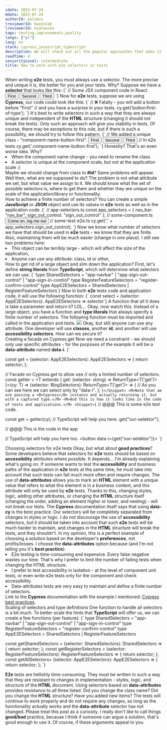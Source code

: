 ```yaml
---
cdate: 2023-07-24
mdate: 2023-07-24
authorId: polubis
treviewerId: kwozniak
lreviewerId: kzalewska
tags: testing,improvements,quality
langs: ["pl"]
lang: en
stack: cypress,javascript,typescript
description: We will check out all the popular approaches that make it much easier to maintain and scale selectors for e2e tests.
readTime: 4
seniorityLevel: intermediate
title: How to work with e2e selectors in tests
---
```

<Prelude label="A bit about selectors for e2e tests">
  <M>
    When writing <B>e2e</B> tests, you must always use a selector. The more precise and unique it is, the better for you and your tests. Why? Suppose we have a <B>selector</B> that looks like this: 
  </M>
  <Snippet>{`
// Some JSX component code in React.
<button className="button">First</button>
<button className="button">Second</button>
<button className="button">Third</button>
  `}</Snippet>
  <M>Now for <B>e2e</B> tests, suppose we are using <B>Cypress</B>, our code could look like this:</M>
  <Snippet>{`
// ❌ Fatally - you will add a button before "First"
// and you have a surprise in your tests.
cy.get('button:first-of-type');
  `}</Snippet>
  <M>It's best to write selectors in such a way that they are always unique and independent of the <B>HTML</B> structure (changing it should not break the tests). Only such an approach will give you stability in tests. Of course, there may be exceptions to this rule, but if there is such a possibility, we should try to follow this pattern.</M>
    <Snippet>{`
// We added a unique class - "component-name-button-first".
<button className="button component-name-button-first">First</button>
<button className="button">Second</button>
<button className="button">Third</button>
// In e2e tests
cy.get('.component-name-button-first');
  `}</Snippet>
  <M>Honestly? That's an even worse idea. Why? </M>
  <L>
  <Li>When the component name change - you need to rename the class</Li> 
  <Li>A selector is unique at the component scale, but not at the application scale :)</Li>
  </L>
  <M>Maybe we should change from class to <B>#id</B>? Same problems will appear. Well then, what are we supposed to do? The problem is not what attribute we set, but what value we assign to it. We should know what the set of possible selectors is, where to get them and whether they are unique on the scale of the application/library or functionality.</M>
</Prelude>

<Section>
<XL>How to achieve a finite number of selectors?</XL>
<M>You can create a simple <B>JavaScript</B> or <B>JSON</B> object and use its values in <B>e2e</B> tests as well as in the application code.</M>
<Snippet>{`
// app-selectors.ts
const app_selectors = {
  nav_bar: "nav_bar",
  sign_out_control: "sign_out_control"
};
// some-component.ts
<button className={app_selectors.sign_out_control}>Come on, log me out</button>
// some-test-e2e.ts
cy.get('.' + app_selectors.sign_out_control);
`}</Snippet>
<M>Now we know what number of selectors we have that should be used in <B>e2e</B> tests - we know that they are finite. Also, maintaining them will be much easier (change in one place).</M>
<M>I still see two problems here: </M>
<L>
  <Li>This object can be terribly large - which will affect the size of the application,</Li>
  <Li>Anyone can use any attribute: class, id or other,</Li>
</L>
</Section>

<Section>
  <XL>How to get rid of a large object and slim down the application?</XL>
  <M>  First, let's define <B>string literals</B> from <B>TypeScript</B>, which will determine what selectors we can use.</M>
  <Snippet>{`
type SharedSelectors = "app-navbar" | "app-sign-out-control" | "app-sign-in-control"
type RegisterFeatureSelectors = "register-confirm-control"
type AppE2ESelectors = SharedSelectors | RegisterFeatureSelectors`}</Snippet>
<M>Now in both <B>e2e</B> tests code and application code, it will use the following function:</M>
<Snippet>{`
const select = (selector: AppE2ESelectors): AppE2ESelectors => selector`}</Snippet>
<M>A function that all it does is take a parameter and return it? LOL... Okay, now watch this. Instead of a large object, you have a function and <B>type literals</B> that always specify a finite number of selectors. The following function must be imported and called in the application and tests. </M>
<Img description="Pay attention to the hints you get from TypeScript" src="https://drive.google.com/uc?export=view&id=1LRxTPFldr7cAB-_RcysP6uS1t-ifgmWB" />
<M>Okay, but still anyone can use any attribute. One developer will use <B>classes</B>, another <B>id</B>, and another will use <B>accessibility selectors</B>. How can we secure it?</M>
</Section>

<Section>
  <XL>Creating a facade on Cypress.get</XL>
  <M>Now we need a constraint - we should only use specific attributes - for the purposes of the example it will be a <B>data-attribute</B> named <B>data-i</B>.</M>
  <Snippet>{`
   
const get = (selector: AppE2ESelectors): AppE2ESelectors => {
  return selector;
};
 
// Facade on Cypress.get to allow use
// only a limited number of selectors.
const getter =
  <T extends { get: (selector: string) => ReturnType<T['get']> }>(cy: T) =>
  (selector: BlogSelectors): ReturnType<T['get']> => {
    // As you can see here we can select only by "data-i".
  };
`}</Snippet>
<M>Note that we are passing a <B>Cypress</B> instance and actually returning it, but with a captured type.</M>
<M>And this is how it looks like in the code of tests and applications.</M>
<Snippet>{`
// @@@ This is some e2e test code.
 
const get = getter(cy);
// TypeScript will help you here.
get("our-selektor");
 
// @@@ This is the code in the app
 
// TypeScript will help you here too.
<button data-i={get("our-selektor")}></button>
`}</Snippet>
</Section>

<Section>
<XL>Choosing selectors for e2e tests</XL>
<M>Okay, but what about <B>good practices</B>? Some developers believe that selectors for <B>e2e</B> tests should be based on <B>accessibility</B> attributes where possible. It depends... I'm already explaining what's going on.</M>
<M>If someone wants to test the <B>accessibility</B> and business paths of the application in <B>e2e</B> tests at the same time, he must take into account that such tests can fail much more often and require changes. The use of <B>data-attributes</B> allows you to mark an <B>HTML</B> element with a unique value that refers to what this element is in a business context, and this attribute will only be used by <B>e2e</B> tests.</M>
<M>Thanks to this, changing styles, logic, adding other attributes, or changing the <B>HTML</B> structure itself (changing the order, adding an element higher or lower, and nesting) - will not break our tests.</M>
<M>The <B>Cypress</B> documentation itself says that using <B>data-cy</B> is the best practice. Our selectors will be completely separated from changes in styles or logic. I do not discourage the use of <B>accessibility</B> selectors, but it should be taken into account that such <B>e2e</B> tests will be much harder to maintain, and changes in the <B>HTML</B> structure will break the tests, and they shouldn't.</M>
<M>In my opinion, this is a perfect example of choosing a solution based on the developer's <B>preferences</B>, not profits/losses. I choose the <B>data-attributes</B> option because (and I'm not telling you it's <B>best practice</B>):</M>
<L ordered>
  <Li>E2e testing is time-consuming and expensive. Every false negative wastes our time. That's why I prefer to limit the number of failing tests when changing the HTML structure.</Li>
  <Li>I prefer to test accessibility in isolation - at the level of component unit tests, or even write e2e tests only for the component and check accessibility.</Li>
  <Li>Data-attributes tests are very easy to maintain and define a finite number of selectors.</Li>
</L>
<Hint hasBg>Link to the <B>Cypress</B> documentation with the example I mentioned: <A outside href="https://academy.bigbinary.com/learn-qa-automation-using-cypress/cypress-best-practices">Cypress best practices</A>.</Hint>
</Section>

<Section>
<XL>Scaling of selectors and type definitions</XL>
<M>One function to handle all selectors is a bit much. To better scale the hints that <B>TypeScript</B> will offer us, we can create a few functions (per feature):</M>
<Snippet>{`
type SharedSelectors = "app-navbar" | "app-sign-out-control" | "app-sign-in-control"
type RegisterFeatureSelectors = "register-confirm-control"
type AppE2ESelectors = SharedSelectors | RegisterFeatureSelectors
 
const getSharedSelectors = (selector: SharedSelectors): SharedSelectors => {
  return selector;
};
const getRegisterSelectors = (selector: RegisterFeatureSelectors): RegisterFeatureSelectors => {
  return selector;
};
const getAllSelectors= (selector: AppE2ESelectors): AppE2ESelectors => {
  return selector;
};
 `}</Snippet>
</Section>

<Summary label="Summary and a few words about e2e tests">
<M><B>E2e</B> tests are hellishly time-consuming. They must be written in such a way that they are resistant to changes in implementation - styles, logic, and structure of the <B>HTML</B> document. Using selectors based on <B>data-attributes</B> provides resistance to all three listed.</M>
<M>Did you change the class name? Did you change the <B>HTML</B> structure? Have you added new items? The tests will continue to work properly and do not require any changes, as long as the functionality actually works and the <B>data-attribute</B> selector has not changed.</M>
<Hint hasBg>Please treat this post as a curiosity. I really don't like to call things <B>good/bad</B> practice, because I think if someone can argue a solution, that's good enough to use it. Of course, if these arguments appeal to you.</Hint>
</Summary>